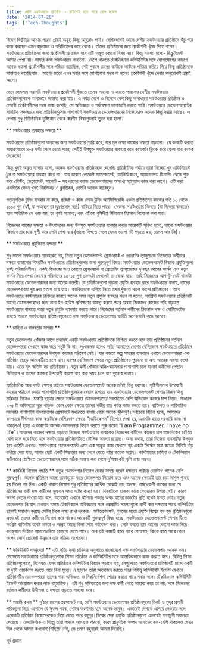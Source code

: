 ```yaml
---
title: দেশি সফটওয়্যার প্রতিষ্ঠান - চাইলেই হতে পারে রোল মডেল
date: '2014-07-20'
tags: ['Tech-Thoughts']
---
```


বিদেশ বিভুঁইয়ে আসার পরেও প্রায়ই অদ্ভুত কিছু অনুরোধ পাই। বেশিরভাগই আসে দেশীয় সফটওয়্যার প্রতিষ্ঠানে উঁচু পদে কাজ করছেন এমন বন্ধুবান্ধব ও পরিচিতদের কাছ থেকে। তাঁদের প্রতিষ্ঠানের জন্য প্রকৌশলী খুঁজে দিতে বলেন। সফটওয়্যার প্রতিষ্ঠানের জন্য প্রকৌশলী প্রয়োজন হবে এটি অদ্ভুত কোনো বিষয় নয়। কিন্তু সমস্যা হলো- রিক্রুটমেন্ট আমার পেশা নয়।আমার কাজ সফটওয়্যার বানানো। দেশে থাকতে টেকনিক্যাল কমিউনিটির সঙ্গে যোগাযোগের কারণে অনেক ভালো প্রকৌশলীর সঙ্গে পরিচয় হয়েছিল, সেই সুবাদে তাদের কাউকে কাউকে পরিচয় করিয়ে দিয়ে কিছু প্রতিষ্ঠানকে সাহায্যও করেছিলাম। আগের মতো এখন সবার সঙ্গে যোগাযোগ সম্ভব না হলেও প্রকৌশলী খুঁজে দেবার অনুরোধটা প্রায়ই আসে।

ভেবে দেখলাম সরাসরি সফটওয়্যার প্রকৌশলী খুঁজতে তেমন সাহায্য না করতে পারলেও দেশীয় সফটওয়্যার প্রতিষ্ঠানগুলোকে অন্যভাবে সাহায্য করা যায়। এ পর্যন্ত দেশে ও বিদেশে বেশ কিছু অসাধারণ সফটওয়্যার প্রতিষ্ঠান ও মেধাবী প্রকৌশলীদের সঙ্গে কাজ করেছি, সে অভিজ্ঞতা ও পর্যবেক্ষণ ভাগাভাগি করতে পারি।সফটওয়্যার ডেভেলপমেন্টের সামগ্রিক সফলতার জন্য প্রতিষ্ঠানগুলোর পাশাপাশি সফটওয়্যার ডেভেলপারদের নিজেদেরও অনেক কিছু করার আছে। এ লেখায় শুধু প্রাতিষ্ঠানিক দৃষ্টিকোণ থেকে করণীয় বিষয়গুলোই তুলে ধরা হলো।

** সফটওয়্যার ব্যবহারে দক্ষতা **

সফটওয়্যার প্রতিষ্ঠানগুলো অন্যদের জন্য সফটওয়্যার তৈরি করে, যার মূল লক্ষ্য কাজের দক্ষতা বাড়ানো। যে কাজটি করতে সাধারণভাবে ৪-৫ ঘন্টা লেগে যেতে পারে, সেটিই উপযুক্ত সফটওয়্যার ব্যবহার করে কয়েকটা ক্লিকে করে ফেলা যায় কয়েক সেকেন্ডে!

কিন্তু খুবই অদ্ভুত ব্যাপার হলো, অনেক সফটওয়্যার প্রতিষ্ঠানকে দেখেছি প্রাতিষ্ঠানিক পর্যায়ে তারা নিজেরা খুব এফিশিয়েন্ট টুল বা সফটওয়্যার ব্যবহার করে না। যার কারণে প্রোজেক্ট ম্যানেজমেন্ট, আর্কিটেকচার, অ্যাডভান্সড ডিবাগিং থেকে শুরু করে টেস্টিং, ডেপ্লয়মেন্ট, সাপোর্ট – সব ধরণের কাজে ডেভেলপারদের অসংখ্য ম্যানুয়াল কাজ করা লাগে। এটি করা একদিকে যেমন খুবই বিরক্তিকর ও ক্লান্তিকর, তেমনি অনেক ব্যয়বহুল।

গতানুগতিক টুলিং ব্যবহার না করে, প্রজেক্ট ও কাজ ভেদে টুলিং অ্যাফিশিয়েন্সি একটা প্রতিষ্ঠানের কাজের গতি ১০ থেকে ১০০০ গুণ (হ্যাঁ, যা পড়ছেন তা মুদ্রণপ্রমাদ নয়!) বাড়িয়ে দিতে পারে। সেজন্য সফটওয়্যার কিনতে (বা নিজেরা বানাতে) হলে অতিরিক্ত যে খরচ হয়, তা খুবই সামান্য, বরং এটিকে বুদ্ধিদীপ্ত বিনিয়োগ হিসেবে বিবেচনা করা যায়।

নিজেদের কাজের দক্ষতা ও উৎপাদনের জন্য উপযুক্ত সফটওয়্যার ব্যবহার করার আরেকটি সুবিধা হলো, ভালো সফটওয়্যার কিভাবে গ্রাহককে খুশী করে সেটা শেখা যায় (ভালো লিখতে গেলে যেমন ভালো বই পড়তে হয়, তেমন আর কি)।

** সফটওয়্যার প্রযুক্তিতে দক্ষতা **

শুধু ভালো সফটওয়্যার ব্যাবহারই নয়, নিত্য নতুন ডেভেলপমন্ট ফ্রেমওয়ার্ক ও প্রোগ্রামিং ল্যাঙ্গুয়েজে নিজেদের কর্মীদের দক্ষতা বাড়ানোর বিষয়টিও সফটওয়্যার প্রতিষ্ঠানগুলোর জন্য গুরুত্বপূর্ণ বিষয়।সফটওয়্যার ডেভেলপমেন্ট বিষয়ক প্রযুক্তিগুলো খুবই পরিবর্তনশীল। একই ফিচারের জন্য কোনো ফ্রেমওয়ার্ক বা প্রোগ্রামিং ল্যাঙ্গুয়েজের দু’বছর আগের ভার্সন এবং নতুন ভার্সন দিয়ে লেখা কোডের পরিমাণের ১০-১৫ গুণ তফাৎটা দেখলেই তা বোঝা যায়। তাই নিজেদের আপ-টু-ডেট থাকাটা সফটওয়্যার ডেভেলপারদের জন্য অনেক জরুরী।যে প্রতিষ্ঠানগুলো পুরনো প্রযুক্তি ব্যবহার করে সফটওয়্যার বানায়, তাদের ডেভেলপরাররা খুব দ্রুত হতাশ হয়ে যায়। ক্যারিয়ারকে এগিয়ে নিতে তখন খুঁজতে থাকে ভালো প্রতিষ্ঠানের। তবে সফটওয়্যার কাস্টমারের চাহিদার কারণে অনেক সময় নতুন প্রযুক্তি ব্যবহার সম্ভব না হলেও, সংশ্লিস্ট সফটওয়্যার প্রতিষ্ঠানটি তাদের ডেভেলপারদের জন্য নানা ইন-হাউস প্রশিক্ষণের ব্যবস্থা করতে পারে অথবা নিজেদের কাজের গতি বাড়াতে সফটওয়্যার বানাতে পারে নতুন প্রযুক্তি ব্যাবহার করতে পারে।নিজেদের বর্তমান কর্মীদের ঠিকঠাক দক্ষ ও মোটিভেটেড রাখতে পারলে সফটওয়্যার প্রতিষ্ঠানগুলোতে দক্ষ সফটওয়্যার ডেভেলপার ঘাটতি অনেকখানি কমে আসবে।

** চাহিদা ও বাস্তবতার সমন্বয় **

নতুন ডেভেলপার খোঁজার আগে প্রথমেই একটি সফটওয়্যার প্রতিষ্ঠানকে নিশ্চিত করতে হবে তার প্রতিষ্ঠানের বর্তমান ডেভেলপাররা সেখানে কাজ করে সন্তুষ্ট কি না। দুঃখজনক হলেও সত্যি আমাদের দেশের বেশিরভাগ সফটওয়্যার প্রতিষ্ঠানে সফটওয়্যার ডেভেলপারদের উপযুক্ত কাজের পরিবেশ নেই। যার কারণে অল্প সময়ের ব্যবধানে এখানে ডেভেলপাররা এক প্রতিষ্ঠান ছেড়ে আরেকটিতে চলে যান।এরপর বেশিরভাগ ক্ষেত্রে নতুন প্রতিষ্ঠানেও পুরানো বা অন্য আরেক সমস্যা দেখা যায়। এতে মূল ক্ষতিটা হয় প্রতিষ্ঠানের। নতুন কর্মী খোঁজার ঝক্কি-ঝামেলার পাশাপাশি চলে যাওয়া কর্মীদের পেছনে বিনিয়োগ ও তাদের কাজের উপযোগী করতে ব্যয় করা সময় চলে যায় শূন্যের খাতায়।

প্রাতিষ্ঠানিক আর দশটা পেশার চাইতে সফটওয়্যার ডেভেলপমেন্ট অনেকখানিই ভিন্ন ধরণের। সৃষ্টিশীলতার উপযোগী কাজের পরিবেশ দেবার পাশাপাশি প্রতিষ্ঠানগুলোকে খেয়াল রাখতে হবে সফটওয়্যার ডেভেলপমেন্ট পেশার নিজস্ব কিছু তরিকার দিকেও।চাকরি ছাড়ার ক্ষেত্রে সফটওয়্যার ডেভেলপারদের সবচাইতে বেশি অভিযোগ কজের চাপ নিয়ে। সাধারণ ৯-৫ টা অফিসতো দূরে থাকুক, কোন কোন ক্ষেত্রে তাদের গভীর রাত পর্যন্ত কাজ করতে হয়। ব্যক্তিগত ও পারিবারিক সমস্যার পাশাপাশি বাংলাদেশের প্রেক্ষাপটে মধ্যরাতে বাসায় ফেরা অনেক ঝুঁকিপূর্ণ।সবচেয়ে বিচিত্র হচ্ছে, আমাদের কালচারে দীর্ঘসময় কাজ করাটাকে বেশিরভাগ ক্ষেত্রে “ডেডিকেশন” হিশেবে দেখা হয়, এমনকি হাতে দরকারি কাজ না থাকলেও! হয়ত এ কারণেই অনেক ডেভেলপার বিশ্বাস করতে শুরু করেন “I am Programmer, I have no life”।অন্যদের কাজের দক্ষতা বাড়াতে নিজেরা সফটওয়্যার বানালেও নিজেদের কর্মীদের কাজের চাপ স্বাভাবিকের চাইতে বেশি হলে ধরে নিতে হবে সফটওয়্যার প্রতিষ্ঠানটিতে মৌলিক সমস্যা রয়েছে। অন্য কথায়, তারা নিজেরা ব্যবসাটির উপযুক্ত হয়ে ওঠেনি এখনও।সফটওয়্যার ডেভেলপমেন্ট এমন এক অদ্ভুত কাজ যেখানে বড় একটা সিস্টেম মাত্র কয়েক মিনিটে দাঁড় করিয়ে দেয়া যায়, আবার ছোট একটি ফিচারের জন্য লেগে যেতে পারে কয়েক সপ্তাহ। কাস্টমারের চাহিদা ও টেকনিক্যাল জটিলতার প্রেক্ষিতে ডেভেলপারদের সঙ্গে সঠিক সমন্বয় করা গেলে দু’পক্ষকেই খুশি রাখা সম্ভব।

** কার্যকরী নিয়োগ পদ্ধতি **
নতুন ডেভেলপার নিয়োগ দেবার সময়ে যথেষ্ট দক্ষতার পরিচয় দেয়াটাও অনেক বেশি গুরুত্বপূর্ণ। অনেক প্রতিষ্ঠান আছে তাড়াহুড়ো করে ডেভেলপার নিয়োগ করে এবং অনেক ক্ষেত্রেই তার চড়া মাশুল গুণতে হয় দিনের পর দিন।একটি খারাপ নিয়োগ শুধু প্রতিষ্ঠানের আর্থিক বোঝাই নয়, অদক্ষ, খামখেয়ালী কাজের জন্য সে প্রতিষ্ঠানের বাকী দক্ষ কর্মীদের মূল্যবান সময় নষ্টের কারণ হয়। বিষয়টাকে হালকা ভাবে নেওয়ারও উপায় নেই। কারণ ভালো বেতন পাওয়া যায় বলে, অনেকেই এখানে ঝাঁপিয়ে পড়ছে অথচ যাদের কাজটির প্রতি যথেষ্ট মমতা নেই।নতুন ডেভেলপার নিয়োগ দেওয়ার সময়ে টেকনিক্যাল অভিজ্ঞতার সঙ্গে প্রোগ্রামিং সমস্যাগুলো প্রার্থী কত দক্ষতার সাথে কম্পিউটার ছাড়াই সমাধান করছে সেটির দিকে লক্ষ্য রাখা দরকার। মাইক্রোসফট, গুগলের মতো প্রযুক্তি বিশ্বের বড় বড় প্রতিষ্ঠানগুলো এভাবেই তাদের কর্মীদের নিয়োগ করে থাকে।আরেকটি গুরুত্বপূর্ণ বিষয় হচ্ছে, সফটওয়্যার ডেভেলপমেণ্ট পেশায় টিতে সংশ্লিষ্ট ব্যক্তিটির যথেষ্ট মমতা ও আগ্রহ আছে কিনা সেটা পর্যবেক্ষণ করা। সেটি করতে তার আগের কোনো কাজ নিয়ে ক্যাজুয়াল স্টাইলে আলাপচারিতা চালানো যেতে পারে। তার ওই কাজটি হতে পারে পেশাগত, কিংবা হতে পারে কোন ওপেন সোর্স প্রোজেক্ট উন্নয়নে তার সক্রিয় অংশগ্রহণ।

** কমিউনিটি সম্পৃক্ততা **
এটা সত্যি কথা চাহিদার অনুপাতে বাংলাদেশে দক্ষ সফটওয়্যার ডেভেলপার অনেক কম। সেক্ষেত্রে সফটওয়্যার প্রতিষ্ঠানগুলোকে শিক্ষা প্রতিষ্ঠান ও কমিউনিটির সঙ্গে আন্তরিকভাবে কাজ করতে হবে। বিভিন্ন শিক্ষা প্রতিষ্ঠানগুলোতে, বিশেষত যেসব প্রতিষ্ঠানে কম্পিউটার বিজ্ঞান পড়ানো হয়, সেগুলোতে সফটওয়্যার প্রতিষ্ঠানটি মাসে একটি বা দু’টি ওয়ার্কশপ করতে পারে বিনা মূল্যে।এ ছাড়াও তারা আয়োজন করতে পারে বিভিন্ন কমিউনিটি ইভেন্ট যেখানে প্রতিষ্ঠানটির ডেভেলপাররা তাদের নানা অভিজ্ঞতা ও দিকনির্দেশনা শেয়ার করতে পারে সবার সঙ্গে।টেকনিক্যাল কমিউনিটি ইভেন্ট আয়োজন করার লাভ বহুমাত্রিক। এটা শুধু ভবিষ্যতের জন্য দক্ষ কর্মী পেতে সাহায্য করে তা নয়, সঙ্গে নিজেদের বর্তমান কর্মীদের উদ্দীপনা ও দক্ষতা বাড়াতে সাহায্য করে।

** সমাপ্তি কথন **
দু’চার মাসের প্রেক্ষাপটে নয়, দেশি সফটওয়্যার ডেভেলপার প্রতিষ্ঠানগুলো নিকট ও সুদূর প্রসারী পরিকল্পনা নিয়ে এগোলে যে সুফল পাবে, সেটির অংশীদার হবে অনেক মানুষ। এভাবেই দেশকে এগিয়ে নেওয়ার সঙ্গে একেকটি প্রতিষ্ঠান নিজেদেরকেও নিয়ে যেতে পারে বহুদূর।বিশ্বের সেরা প্রযুক্তি প্রতিষ্ঠানগুলো এভাবেই গগণচুম্বী সফলতা পেয়েছে। মেধাভিত্তিক এ শিল্পে তারা পারলে আমরাও পারবো, কারণ প্রাকৃতিক সম্পদ আমাদের কম-বেশি থাকলেও মেধার দিক থেকে আমরা কখনোই পিছিয়ে নেই, সে প্রমাণ বহুবারই আমরা দিয়েছি।

[পূর্ব প্রকাশ](https://techshohor.com/15683/%e0%a6%a6%e0%a7%87%e0%a6%b6%e0%a7%80-%e0%a6%b8%e0%a6%ab%e0%a6%9f%e0%a6%93%e0%a7%9f%e0%a7%8d%e0%a6%af%e0%a6%be%e0%a6%b0-%e0%a6%aa%e0%a7%8d%e0%a6%b0%e0%a6%a4%e0%a6%bf%e0%a6%b7%e0%a7%8d%e0%a6%a0%e0%a6%be/)